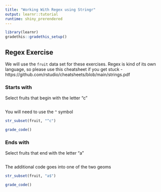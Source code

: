 ```yaml
---
title: "Working With Regex using Stringr"
output: learnr::tutorial
runtime: shiny_prerendered
---
```

```r
library(learnr)
gradethis::gradethis_setup()
```
## Regex Exercise

We will use the `fruit` data set for these exercises. Regex is kind of its own language, so please use this cheatsheet if you get stuck - https://github.com/rstudio/cheatsheets/blob/main/strings.pdf

### Starts with

Select fruits that begin with the letter "c"
```r

```

<div id="regex-start-hint">
You will need to use the `^` symbol
</div>

```r
str_subset(fruit, "^c")
```

```r
grade_code()
```

### Ends with

Select fruits that end with the letter "a"

```r

```

<div id="boxplot-red-hint">
The additional code goes into one of the two geoms
</div>

```r
str_subset(fruit, "a$")
```

```r
grade_code()
```
